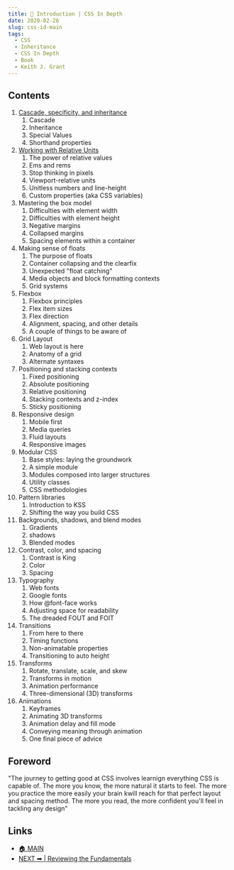 ```yaml
---
title: 📑 Introduction | CSS In Depth 
date: 2020-02-26
slug: css-id-main
tags:
  - CSS
  - Inheritance
  - CSS In Depth
  - Book
  - Keith J. Grant
---
```


## Contents
1. [ Cascade, specificity, and inheritance ](/css-id-cascade-specificity-inheritance)
    1. Cascade 
    2. Inheritance 
    3. Special Values 
    4. Shorthand properties 
2. [Working with Relative Units](/css-id-working-with-relative-units)
    1. The power of relative values 
    2. Ems and rems 
    3. Stop thinking in pixels
    4. Viewport-relative units 
    5. Unitless numbers and line-height 
    6. Custom properties (aka CSS variables)
3. Mastering the box model 
    1. Difficulties with element width 
    2. Difficulties with element height 
    3. Negative margins 
    4. Collapsed margins 
    5. Spacing elements within a container 
4. Making sense of floats 
    1. The purpose of floats 
    2. Container collapsing and the clearfix 
    3. Unexpected "float catching"
    4. Media objects and block formatting contexts 
    5. Grid systems 
5. Flexbox  
    1. Flexbox principles 
    2. Flex item sizes 
    3. Flex direction 
    4. Alignment, spacing, and other details 
    5. A couple of things to be aware of 
6. Grid Layout
    1. Web layout is here
    2. Anatomy of a grid 
    3. Alternate syntaxes
7. Positioning and stacking contexts 
    1. Fixed positioning 
    2. Absolute positioning 
    3. Relative positioning 
    4. Stacking contexts and z-index 
    5. Sticky positioning 
8. Responsive design
    1. Mobile first 
    2. Media queries 
    3. Fluid layouts 
    4. Responsive images 
9. Modular CSS 
    1. Base styles: laying the groundwork 
    2. A simple module 
    3. Modules composed into larger structures 
    4. Utility classes 
    5. CSS methodologies 
10. Pattern libraries
    1. Introduction to KSS 
    2. Shifting the way you build CSS 
11. Backgrounds, shadows, and blend modes 
    1. Gradients
    2. shadows
    3.  Blended modes
12. Contrast, color, and spacing 
    1. Contrast is King 
    2. Color 
    3. Spacing 
13. Typography 
    1. Web fonts 
    2. Google fonts 
    3. How @font-face works 
    4. Adjusting space for readability
    5. The dreaded FOUT and FOIT 
14. Transitions 
    1. From here to there 
    2. Timing functions 
    3. Non-animatable properties 
    4. Transitioning to auto height 
15. Transforms 
    1. Rotate, translate, scale, and skew
    2. Transforms in motion
    3. Animation performance 
    4. Three-dimensional (3D) transforms 
16. Animations 
    1. Keyframes
    2. Animating 3D transforms 
    3. Animation delay and fill mode 
    4. Conveying meaning through animation 
    5. One final piece of advice 
    

## Foreword 

"The journey to getting good at CSS involves learnign everything CSS is capable of. The more you know, the more natural it starts to feel. The more you practice the more easily your brain kwill reach for that perfect layout and spacing method. The more you read, the more confident you'll feel in tackling any design"

## Links 
- [🏠 MAIN](/css-id-main)   
- [NEXT ➡ | Reviewing the Fundamentals](/css-id-cascade-specificity-inheritances)

 